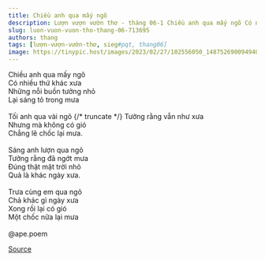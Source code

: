 ```yaml
---
title: Chiều anh qua mấy ngõ
description: Lượn vượn vườn thơ - tháng 06-1 Chiều anh qua mấy ngõ Có nhiều thứ khác xưa
slug: luon-vuon-vuon-tho-thang-06-713695
authors: thang
tags: [lượn-vượn-vườn-thơ, sieg#pqt, thang06]
image: https://tinypic.host/images/2023/02/27/102556050_148752690094940_8472445912520187905_n.th.jpg
---
```


Chiều anh qua mấy ngõ\
Có nhiều thứ khác xưa\
Những nỗi buồn tưởng nhỏ\
Lại sáng tỏ trong mưa\
\
Tối anh qua vài ngõ
{/* truncate */}
Tưởng rằng vẫn như xưa\
Nhưng mà không có gió\
Chẳng lẽ chốc lại mưa.\
\
Sáng anh lượn qua ngõ\
Tưởng rằng đã ngớt mưa\
Đúng thật mặt trời nhỏ\
Quả là khác ngày xưa.\
\
Trưa cùng em qua ngõ\
Chả khác gì ngày xưa\
Xong rồi lại có gió\
Một chốc nữa lại mưa\
\
@ape.poem

[Source](https://www.facebook.com/ape.poem/posts/pfbid02ZbRDjSnMrwvhZRPeKkkPjRcvuq2Uw83m7d8uQrGoVvQ9jkxdyioPeuzYHZXd8cUkl)
